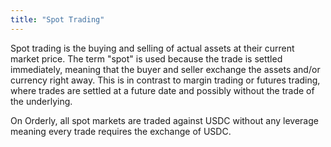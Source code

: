 ```yaml
---
title: "Spot Trading"
---
```


Spot trading is the buying and selling of actual assets at their current market price. The term "spot" is used because the trade is settled immediately, meaning that the buyer and seller exchange the assets and/or currency right away. This is in contrast to margin trading or futures trading, where trades are settled at a future date and possibly without the trade of the underlying.

On Orderly, all spot markets are traded against USDC without any leverage meaning every trade requires the exchange of USDC.